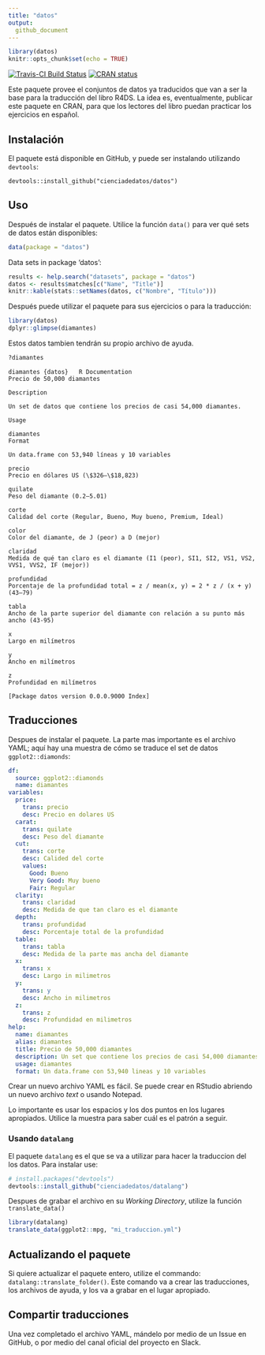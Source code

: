 ```yaml
---
title: "datos"
output: 
  github_document
---
```


```r
library(datos)
knitr::opts_chunk$set(echo = TRUE)
```

[![Travis-CI Build Status](https://travis-ci.org/cienciadedatos/datos.svg?branch=master)](https://travis-ci.org/cienciadedatos/datos)
[![CRAN status](https://www.r-pkg.org/badges/version/datos)](https://cran.r-project.org/package=datos)

Este paquete provee el conjuntos de datos ya traducidos que van a ser la base para la traducción del libro R4DS.  La idea es, eventualmente, publicar este paquete en CRAN, para que los lectores del libro puedan practicar los ejercicios en español.

## Instalación

El paquete está disponible en GitHub, y puede ser instalando utilizando `devtools`:

```
devtools::install_github("cienciadedatos/datos")
```

## Uso

Después de instalar el paquete. Utilice la función `data()` para ver qué sets de datos están disponibles:

```r
data(package = "datos")
```

Data sets in package 'datos':

```r
results <- help.search("datasets", package = "datos")
datos <- results$matches[c("Name", "Title")]
knitr::kable(stats::setNames(datos, c("Nombre", "Título")))
```

Después puede utilizar el paquete para sus ejercicios o para la traducción:

```r
library(datos)
dplyr::glimpse(diamantes)
```

Estos datos tambien tendrán su propio archivo de ayuda.  

```r
?diamantes
```

```
diamantes {datos}	R Documentation
Precio de 50,000 diamantes

Description

Un set de datos que contiene los precios de casi 54,000 diamantes.

Usage

diamantes
Format

Un data.frame con 53,940 líneas y 10 variables

precio
Precio en dólares US (\$326–\$18,823)

quilate
Peso del diamante (0.2–5.01)

corte
Calidad del corte (Regular, Bueno, Muy bueno, Premium, Ideal)

color
Color del diamante, de J (peor) a D (mejor)

claridad
Medida de qué tan claro es el diamante (I1 (peor), SI1, SI2, VS1, VS2, VVS1, VVS2, IF (mejor))

profundidad
Porcentaje de la profundidad total = z / mean(x, y) = 2 * z / (x + y) (43–79)

tabla
Ancho de la parte superior del diamante con relación a su punto más ancho (43-95)

x
Largo en milímetros

y
Ancho en milímetros

z
Profundidad en milímetros

[Package datos version 0.0.0.9000 Index]
```

## Traducciones

Despues de instalar el paquete.  La parte mas importante es el archivo YAML; aquí hay una muestra de cómo se traduce el set de datos `ggplot2::diamonds`:

```yml
df:
  source: ggplot2::diamonds
  name: diamantes
variables:
  price:
    trans: precio
    desc: Precio en dolares US
  carat:
    trans: quilate
    desc: Peso del diamante
  cut:
    trans: corte
    desc: Calided del corte
    values:
      Good: Bueno
      Very Good: Muy bueno
      Fair: Regular
  clarity:
    trans: claridad
    desc: Medida de que tan claro es el diamante
  depth:
    trans: profundidad
    desc: Porcentaje total de la profundidad
  table:
    trans: tabla
    desc: Medida de la parte mas ancha del diamante
  x:
    trans: x
    desc: Largo in milimetros
  y:
    trans: y
    desc: Ancho in milimetros
  z:
    trans: z
    desc: Profundidad en milimetros
help:
  name: diamantes
  alias: diamantes
  title: Precio de 50,000 diamantes
  description: Un set que contiene los precios de casi 54,000 diamantes.
  usage: diamantes
  format: Un data.frame con 53,940 lineas y 10 variables
```

Crear un nuevo archivo YAML es fácil. Se puede crear en RStudio abriendo un nuevo archivo *text* o usando Notepad.  

Lo importante es usar los espacios y los dos puntos en los lugares apropiados.  Utilice la muestra para saber cuál es el patrón a seguir.

### Usando `datalang`

El paquete `datalang` es el que se va a utilizar para hacer la traduccion del los datos.  Para instalar use:

``` r
# install.packages("devtools")
devtools::install_github("cienciadedatos/datalang")
```

Despues de grabar el archivo en su *Working Directory*, utilize la función `translate_data()`

```r
library(datalang)
translate_data(ggplot2::mpg, "mi_traduccion.yml")
```

## Actualizando el paquete

Si quiere actualizar el paquete entero, utilize el commando: `datalang::translate_folder()`.  Este comando va a crear las traducciones, los archivos de ayuda, y los va a grabar en el lugar apropiado. 

## Compartir traducciones

Una vez completado el archivo YAML, mándelo por medio de un Issue en GitHub, o por medio del canal oficial del proyecto en Slack.

